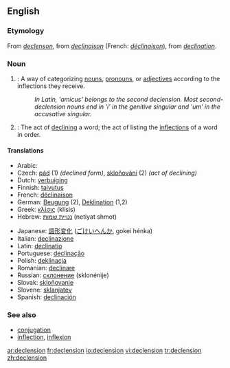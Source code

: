 ==English==

===Etymology===
From {{ME.}} ''[[declenson]]'', from {{MF.}} ''[[declinaison]]'' (French: ''[[déclinaison]]''), from {{L.}} ''[[declination]]''.

===Noun===
{{wikipedia}}
{{en-noun}}

# {{grammar}}: A way of categorizing [[noun]]s, [[pronoun]]s, or [[adjective]]s according to the inflections they receive.
#: ''In Latin, 'amicus' belongs to the second declension. Most second-declension nouns end in 'i' in the genitive singular and 'um' in the accusative singular.''
# {{grammar}}: The act of [[declining]] a word; the act of listing the [[inflection]]s of a word in order.

====Translations====
{{top}}
*Arabic: {{ARchar|[[تصريف الاسماء|تَصْرِيفُ الأسْمَاء]]}} {{IPAchar|(taʂríːfu l-’asmáː’)}}
*Czech: [[pád]] {{m}} (1) ''(declined form)'', [[skloňování]] {{n}} (2) ''(act of declining)''
*Dutch: [[verbuiging]] {{f}}
*Finnish: [[taivutus]]
*French: [[déclinaison]] {{f}}
*German: [[Beugung]] {{f}} (2), [[Deklination]] {{f}} (1,2)
*Greek: [[κλίσις]] (klísis) {{f}}
*Hebrew: [[נטײת שמות]] (netiyat shmot) {{f}}
{{mid}}
*Japanese: [[語形変化]] ([[ごけいへんか]], gokei hénka)
*Italian: [[declinazione]] {{f}}
*Latin: [[declinatio]] {{f}}
*Portuguese: [[declinação]] {{f}}
*Polish: [[deklinacja]] {{f}}
*Romanian: [[declinare]] {{f}}
*Russian: [[склонение]] (sklonénije) {{n}}
*Slovak: [[skloňovanie]] {{n}}
*Slovene: [[sklanjatev]] {{f}}
*Spanish: [[declinación]] {{f}}
{{bottom}}

===See also===
*[[conjugation]]
*[[inflection]], [[inflexion]]

[[ar:declension]]
[[fr:declension]]
[[io:declension]]
[[vi:declension]]
[[tr:declension]]
[[zh:declension]]